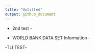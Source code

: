 ```yaml
---
title: "Untitled"
output: github_document
---
```


- 2nd test -

- WORLD BANK DATA SET Information - 
 
-TLI TEST-